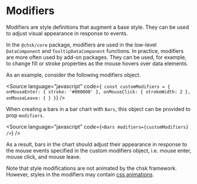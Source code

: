 
<Meta title="Core/Props/Modifiers" />

# Modifiers

Modifiers are style definitions that augment a base style.
They can be used to adjust visual appearance in response to events.

In the `@chsk/core` package, modifiers are used in the low-level `DataComponent` and `TooltipDataComponent` functions.
In practice, modifiers are more often used by add-on packages. They can be used, for example,
to change fill or stroke properties as the mouse hovers over data elements.

As an example, consider the following modifiers object.

<Source
    language="javascript"
    code={`
const customModifiers = {
  onMouseEnter: { stroke: '#000000' },
  onMouseClick: { strokeWidth: 2 },
  onMouseLeave: { }
}`}
/>

When creating a bars in a bar chart with `Bars`, this object can be provided to prop `modifiers`.

<Source
    language="javascript"
    code={`
<Bars modifiers={customModifiers} />
`}
/>

As a result, bars in the chart should adjust their appearance in response to the mouse events specified
in the custom modifiers object, i.e. mouse enter, mouse click, and mouse leave.

Note that style modifications are not animated by the chsk framework.
However, styles in the modifiers may contain [css animations](https://developer.mozilla.org/en-US/docs/Web/CSS/animation).

